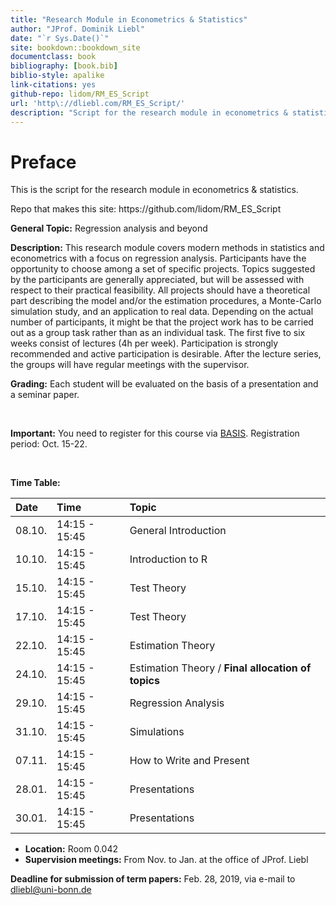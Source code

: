 ```yaml
--- 
title: "Research Module in Econometrics & Statistics"
author: "JProf. Dominik Liebl"
date: "`r Sys.Date()`"
site: bookdown::bookdown_site
documentclass: book
bibliography: [book.bib]
biblio-style: apalike
link-citations: yes
github-repo: lidom/RM_ES_Script
url: 'http\://dliebl.com/RM_ES_Script/'
description: "Script for the research module in econometrics & statistics (University Bonn)."
---
```


# Preface {-}


This is the script for the research module in econometrics & statistics. 


Repo that makes this site: https://github.com/lidom/RM_ES_Script


**General Topic:**
Regression analysis and beyond 
  
**Description:** 
This research module covers modern methods in statistics and econometrics with a focus on regression analysis. Participants have the opportunity to choose among a set of specific projects. Topics suggested by the participants are generally appreciated, but will be assessed with respect to their practical feasibility. All projects should have a theoretical part describing the model and/or the estimation procedures, a Monte-Carlo simulation study, and an application to real data. Depending on the actual number of participants, it might be that the project work has to be carried out as a group task rather than as an individual task. The first five to six weeks consist of lectures (4h per week). Participation is strongly recommended and active participation is desirable. After the lecture series, the groups will have regular meetings with the supervisor. 

**Grading:**
Each student will be evaluated on the basis of a presentation and a seminar paper. 


\

**Important:** You need to register for this course via [BASIS](https://basis.uni-bonn.de/). Registration period: Oct. 15-22.  


\


**Time Table:**

Date        Time               Topic
----------  -----------------  ---------------------------------
08.10.      14:15 - 15:45      General Introduction 
10.10.      14:15 - 15:45      Introduction to R
15.10.      14:15 - 15:45      Test Theory
17.10.      14:15 - 15:45      Test Theory
22.10.      14:15 - 15:45      Estimation Theory
24.10.      14:15 - 15:45      Estimation Theory / **Final allocation of topics**
29.10.      14:15 - 15:45      Regression Analysis
31.10.      14:15 - 15:45      Simulations
07.11.      14:15 - 15:45      How to Write and Present
28.01.      14:15 - 15:45      Presentations
30.01.      14:15 - 15:45      Presentations


- **Location:** Room 0.042
- **Supervision meetings:** From Nov. to Jan. at the office of JProf. Liebl


**Deadline for submission of term papers:** Feb. 28, 2019, via e-mail to [dliebl@uni-bonn.de](mailto:dliebl@uni-bonn.de)



<!-- 05.11.      14:15 - 15:45      Bootstrap -->
<!-- 21.01.      14:15 - 15:45      Presentations -->
<!-- 23.01.      14:15 - 15:45      Presentations -->

